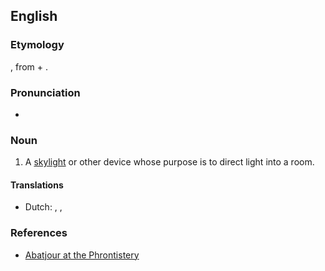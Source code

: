 ==English==

===Etymology===
{{bor|en|fr|abat-jour}}, from {{m|fr|abattre||to throw down}} + {{m|fr|jour||day, daylight}}.

===Pronunciation===
* {{a|US}} {{IPA|/ˌɑˌbɑˈʒʊ.ɚ/|/ˌɑˌbɑˈʒʊɹ/|lang=en}}

===Noun===
{{en-noun}}

# A [[skylight]] or other device whose purpose is to direct light into a room.

====Translations====
{{trans-top}}
* Dutch: {{t+|nl|lampenkap|n}}, {{t|nl|abat-jour|n}},
{{trans-bottom}}

===References===
* [http://phrontistery.info/a.html Abatjour at the Phrontistery]